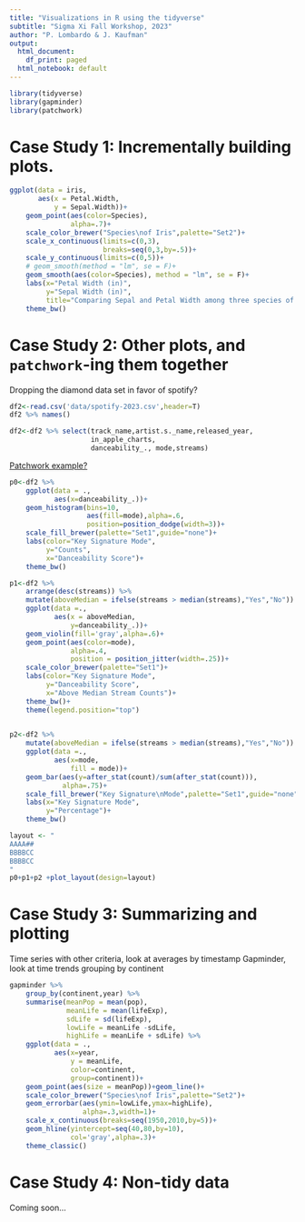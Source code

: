 ```yaml
---
title: "Visualizations in R using the tidyverse"
subtitle: "Sigma Xi Fall Workshop, 2023"
author: "P. Lombardo & J. Kaufman"
output:
  html_document:
    df_print: paged
  html_notebook: default
---
```


```r
library(tidyverse)
library(gapminder)
library(patchwork)
```


# Case Study 1: Incrementally building plots.
```r
ggplot(data = iris,
       aes(x = Petal.Width,
           y = Sepal.Width))+
    geom_point(aes(color=Species),
               alpha=.7)+
    scale_color_brewer("Species\nof Iris",palette="Set2")+
    scale_x_continuous(limits=c(0,3),
                       breaks=seq(0,3,by=.5))+
    scale_y_continuous(limits=c(0,5))+
    # geom_smooth(method = "lm", se = F)+
    geom_smooth(aes(color=Species), method = "lm", se = F)+
    labs(x="Petal Width (in)",
         y="Sepal Width (in)",
         title="Comparing Sepal and Petal Width among three species of Iris")+
    theme_bw()
```


# Case Study 2: Other plots, and `patchwork`-ing them together
Dropping the diamond data set in favor of spotify?

```r
df2<-read.csv('data/spotify-2023.csv',header=T)
df2 %>% names()

df2<-df2 %>% select(track_name,artist.s._name,released_year,
                    in_apple_charts,
                    danceability_., mode,streams)
```

[Patchwork example?](https://patchwork.data-imaginist.com/articles/guides/layout.html)
```r
p0<-df2 %>%
    ggplot(data = .,
           aes(x=danceability_.))+
    geom_histogram(bins=10,
                   aes(fill=mode),alpha=.6,
                   position=position_dodge(width=3))+
    scale_fill_brewer(palette="Set1",guide="none")+
    labs(color="Key Signature Mode",
         y="Counts",
         x="Danceability Score")+
    theme_bw()
```

```r
p1<-df2 %>%
    arrange(desc(streams)) %>%
    mutate(aboveMedian = ifelse(streams > median(streams),"Yes","No")) %>%
    ggplot(data =.,
           aes(x = aboveMedian,
               y=danceability_.))+
    geom_violin(fill='gray',alpha=.6)+
    geom_point(aes(color=mode),
               alpha=.4,
               position = position_jitter(width=.25))+
    scale_color_brewer(palette="Set1")+
    labs(color="Key Signature Mode",
         y="Danceability Score",
         x="Above Median Stream Counts")+
    theme_bw()+
    theme(legend.position="top")
    
```

```r
p2<-df2 %>%
    mutate(aboveMedian = ifelse(streams > median(streams),"Yes","No")) %>%
    ggplot(data =.,
           aes(x=mode,
               fill = mode))+
    geom_bar(aes(y=after_stat(count)/sum(after_stat(count))),
             alpha=.75)+
    scale_fill_brewer("Key Signature\nMode",palette="Set1",guide="none")+
    labs(x="Key Signature Mode",
         y="Percentage")+
    theme_bw()
```

```r
layout <- "
AAAA##
BBBBCC
BBBBCC
"
p0+p1+p2 +plot_layout(design=layout)
```


# Case Study 3: Summarizing and plotting
Time series with other criteria, look at averages by timestamp
Gapminder, look at time trends grouping by continent
```r
gapminder %>%
    group_by(continent,year) %>%
    summarise(meanPop = mean(pop),
              meanLife = mean(lifeExp),
              sdLife = sd(lifeExp),
              lowLife = meanLife -sdLife,
              highLife = meanLife + sdLife) %>%
    ggplot(data = .,
           aes(x=year,
               y = meanLife,
               color=continent,
               group=continent))+
    geom_point(aes(size = meanPop))+geom_line()+
    scale_color_brewer("Species\nof Iris",palette="Set2")+
    geom_errorbar(aes(ymin=lowLife,ymax=highLife),
                  alpha=.3,width=1)+
    scale_x_continuous(breaks=seq(1950,2010,by=5))+
    geom_hline(yintercept=seq(40,80,by=10),
               col='gray',alpha=.3)+
    theme_classic()
```


# Case Study 4: Non-tidy data
Coming soon...

